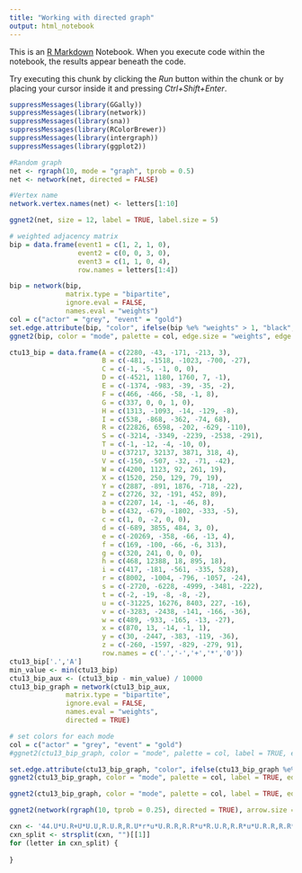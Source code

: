```yaml
---
title: "Working with directed graph"
output: html_notebook
---
```


This is an [R Markdown](http://rmarkdown.rstudio.com) Notebook. When you execute code within the notebook, the results appear beneath the code. 

Try executing this chunk by clicking the *Run* button within the chunk or by placing your cursor inside it and pressing *Ctrl+Shift+Enter*. 

```r
suppressMessages(library(GGally))
suppressMessages(library(network))
suppressMessages(library(sna))
suppressMessages(library(RColorBrewer))
suppressMessages(library(intergraph))
suppressMessages(library(ggplot2))
```

```r
#Random graph
net <- rgraph(10, mode = "graph", tprob = 0.5)
net <- network(net, directed = FALSE)

#Vertex name
network.vertex.names(net) <- letters[1:10]

ggnet2(net, size = 12, label = TRUE, label.size = 5)
```

```r
# weighted adjacency matrix
bip = data.frame(event1 = c(1, 2, 1, 0),
                 event2 = c(0, 0, 3, 0),
                 event3 = c(1, 1, 0, 4),
                 row.names = letters[1:4])

bip = network(bip,
              matrix.type = "bipartite",
              ignore.eval = FALSE,
              names.eval = "weights")
col = c("actor" = "grey", "event" = "gold")
set.edge.attribute(bip, "color", ifelse(bip %e% "weights" > 1, "black", "grey75"))
ggnet2(bip, color = "mode", palette = col, edge.size = "weights", edge.color = "color")
```

```r
ctu13_bip = data.frame(A = c(2280, -43, -171, -213, 3),
                       B = c(-481, -1518, -1023, -700, -27),
                       C = c(-1, -5, -1, 0, 0),
                       D = c(-4521, 1180, 1760, 7, -1),
                       E = c(-1374, -983, -39, -35, -2),
                       F = c(466, -466, -58, -1, 8),
                       G = c(337, 0, 0, 1, 0),
                       H = c(1313, -1093, -14, -129, -8),
                       I = c(538, -868, -362, -74, 68),
                       R = c(22826, 6598, -202, -629, -110),
                       S = c(-3214, -3349, -2239, -2538, -291),
                       T = c(-1, -12, -4, -10, 0),
                       U = c(37217, 32137, 3871, 318, 4),
                       V = c(-150, -507, -32, -71, -42),
                       W = c(4200, 1123, 92, 261, 19),
                       X = c(1520, 250, 129, 79, 19),
                       Y = c(2887, -891, 1876, -718, -22),
                       Z = c(2726, 32, -191, 452, 89),
                       a = c(2207, 14, -1, -46, 8),
                       b = c(432, -679, -1802, -333, -5),
                       c = c(1, 0, -2, 0, 0),
                       d = c(-689, 3855, 484, 3, 0),
                       e = c(-20269, -358, -66, -13, 4),
                       f = c(169, -100, -66, -6, 313),
                       g = c(320, 241, 0, 0, 0),
                       h = c(468, 12388, 18, 895, 18),
                       i = c(417, -181, -561, -335, 528),
                       r = c(8002, -1004, -796, -1057, -24),
                       s = c(-2720, -6228, -4999, -3481, -222),
                       t = c(-2, -19, -8, -8, -2),
                       u = c(-31225, 16276, 8403, 227, -16),
                       v = c(-3283, -2438, -141, -166, -36),
                       w = c(489, -933, -165, -13, -27),
                       x = c(870, 13, -14, -1, 1),
                       y = c(30, -2447, -383, -119, -36),
                       z = c(-260, -1597, -829, -279, 91),
                       row.names = c('.','-','+','*','0'))
ctu13_bip['.','A']
min_value <- min(ctu13_bip)
ctu13_bip_aux <- (ctu13_bip - min_value) / 10000
ctu13_bip_graph = network(ctu13_bip_aux,
              matrix.type = "bipartite",
              ignore.eval = FALSE,
              names.eval = "weights",
              directed = TRUE)

# set colors for each mode
col = c("actor" = "grey", "event" = "gold")
#ggnet2(ctu13_bip_graph, color = "mode", palette = col, label = TRUE, edge.size = "weights")

set.edge.attribute(ctu13_bip_graph, "color", ifelse(ctu13_bip_graph %e% "weights" > ((-min_value)/10000), "red", "green"))
ggnet2(ctu13_bip_graph, color = "mode", palette = col, label = TRUE, edge.color = "color", arrow.size = 12, arrow.gap = 0.025)

ggnet2(ctu13_bip_graph, color = "mode", palette = col, label = TRUE, edge.color = "color", edge.size = 'weights')

ggnet2(network(rgraph(10, tprob = 0.25), directed = TRUE), arrow.size = 12, arrow.gap = 0.025)

```

```r
cxn <- '44.U*U.R+U*U.U,R.U.R,R.U*r*u*U.R.R,R.R*u*R.U.R,R.R*u*U.R.R,R.R*u*U.R.R,R.U,U.R*u*U.U.R,R.R*u*R.U.R,R.R*u*R.U.R,R.R*u+U.U*U.R.R,R.U*U.R*u*U.R.R,R.'
cxn_split <- strsplit(cxn, "")[[1]]
for (letter in cxn_split) {
  
}
```